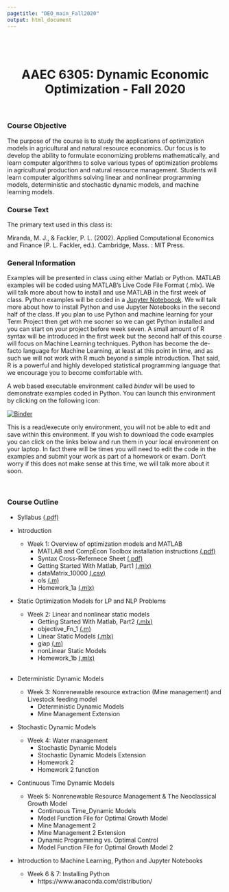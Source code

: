 ```yaml
---
pagetitle: "DEO_main_Fall2020"
output: html_document
---
```

<br>
<br>

<center>
# **AAEC 6305: Dynamic Economic Optimization** - Fall 2020  
</center>

<br>

### Course Objective

The purpose of the course is to study the applications of optimization models in agricultural and natural resource economics. Our focus is to develop the ability to formulate economizing problems mathematically, and learn computer algorithms to solve various types of optimization problems in agricultural production and natural resource management. Students will learn computer algorithms solving linear and nonlinear programming models, deterministic and stochastic dynamic models, and machine learning models.

### Course Text

The primary text used in this class is:

Miranda, M. J., & Fackler, P. L. (2002). Applied Computational Economics and Finance (P. L. Fackler, ed.). Cambridge, Mass. : MIT Press.
  
### General Information

Examples will be presented in class using either Matlab or Python. MATLAB examples will be coded using MATLAB's Live Code File Format (.mlx). We will talk more about how to install and use MATLAB in the first week of class. Python examples will be coded in a [Jupyter Noteboook](https://jupyter.org/). We will talk more about how to install Python and use Jupyter Notebooks in the second half of the class. If you plan to use Python and machine learning for your Term Project then get with me sooner so we can get Python installed and you can start on your project before week seven. A small amount of R syntax will be introduced in the first week but the second half of this course will focus on Machine Learning techniques. Python has become the de-facto language for Machine Learning, at least at this point in time, and as such we will not work with R much beyond a simple introduction. That said, R is a powerful and highly developed statistical programming language that we encourage you to become comfortable with.

A web based executable environment called *binder* will be used to demonstrate examples coded in Python. You can launch this environment by clicking on the following icon:  
  
[![Binder](https://mybinder.org/badge_logo.svg)](https://mybinder.org/v2/gh/malooney/Dynamic_Economic_Optimization_Fall2019/master?urlpath=lab)

This is a read/execute only environment, you will not be able to edit and save within this environment. If you wish to download the code examples you can click on the links below and run them in your local environment on your laptop. In fact there will be times you will need to edit the code in the examples and submit your work as part of a homework or exam. Don't worry if this does not make sense at this time, we will talk more about it soon.

<br>

### Course Outline

* Syllabus [(.pdf)](Optim_Class_Fall2020/Syllabus _AAEC6305_Fall2020.pdf)  

* Introduction 
<br>
   *  Week 1: Overview of optimization models and MATLAB  
      * MATLAB and CompEcon Toolbox installation instructions 
      [(.pdf)](Optim_Class_Fall2020/softwareInstall/install_MATLAB_COMPECON.pdf)
      * Syntax Cross-Refernece Sheet
      [(.pdf)](Optim_Class_Fall2020/xRef/xRef_Matlab_Python_R.pdf)  
      * Getting Started With Matlab, Part1
      [(.mlx)](Optim_Class_Fall2020/GettingStartedWithMatlab_Part1.mlx)
      * dataMatrix_10000 [(.csv)](Optim_Class_Fall2020/dataMatrix_10000.csv)
      * ols [(.m)](Optim_Class_Fall2020/ols.m)
      * Homework_1a [(.mlx)](Optim_Class_Fall2020/Homework_1a.mlx)
<br>
* Static Optimization Models for LP and NLP Problems
<br>
   *  Week 2: Linear and nonlinear static models 
      * Getting Started With Matlab, Part2
      [(.mlx)](Optim_Class_Fall2020/GettingStartedWithMatlab_Part2.mlx)
      * objective_Fn_1 [(.m)](Optim_Class_Fall2020/objective_Fn_1.m)
      * Linear Static Models [(.mlx)](Optim_Class_Fall2020/LinearStaticModels.mlx)
      * giap [(.m)](Optim_Class_Fall2020/giap.m)
      * nonLinear Static Models
      <!--[(.mlx)](Optim_Class_Fall2020/nonLinearStaticModels.mlx)-->
      *  Homework_1b [(.mlx)](Optim_Class_Fall2020/Homework_1b.mlx)  
<br>
* Deterministic Dynamic Models  
   *  Week 3: Nonrenewable resource extraction (Mine management) and Livestock feeding model
      *  Deterministic Dynamic Models
      <!--[(.mlx)](Optim_Class_Fall2020/Deterministic_Dynamic_Models.mlx)  -->
      *   Mine Management Extension <!--[(.m)](Optim_Class_Fall2020/mineExt.m)  -->
<br>
* Stochastic Dynamic Models  
    *  Week 4: Water management
         *   Stochastic Dynamic Models
         <!--[(.mlx)](Optim_Class_Fall2020/Stochastic_Dynamic_Models.mlx)-->
         *   Stochastic Dynamic Models Extension
         <!--[(.mlx)](Optim_Class_Fall2020/Stochastic_Dynamic_Models_CD.mlx)-->
         *   Homework 2 <!--[(.mlx)](Optim_Class_Fall2020/Homework_2.mlx)  -->
         *   Homework 2 function <!--[(.m)](Optim_Class_Fall2020/HW2_function.m)  -->
<br>
* Continuous Time Dynamic Models  
    *  Week 5: Nonrenewable Resource Management & The Neoclassical Growth Model
         *   Continuous Time_Dynamic Models
         <!--[(.mlx)](Optim_Class_Fall2020/Continuous_Time_Dynamic_Models.mlx) --> 
         *   Model Function File for Optimal Growth Model
         <!--[(.m)](Optim_Class_Fall2020/mfsc01.m)  -->
         *   Mine Management 2 <!--[(.m)](Optim_Class_Fall2020/mining2.m)  -->
         *   Mine Management 2 Extension <!--[(.m)](Optim_Class_Fall2020/mining2_cd.m) -->
         *   Dynamic Programming vs. Optimal Control
         <!--[(.mlx)](Optim_Class_Fall2020/Dynamic_Programming_vs_Optimal_Control.mlx)-->  
         *   Model Function File for Optimal Growth Model 2
         <!--[(.m)](Optim_Class_Fall2020/mfsc01.m)  -->
<br>

* Introduction to Machine Learning, Python and Jupyter Notebooks
    *  Week 6 & 7: Installing Python
         *   https://www.anaconda.com/distribution/
<br>
<br>
<br>
<br>
<br>
<br>
<br>
<br>
<br>
<br>
